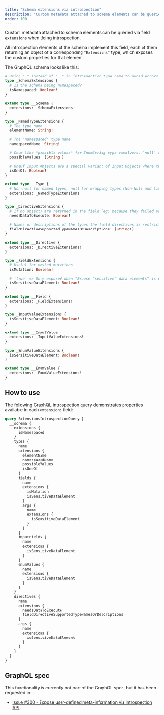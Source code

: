 ```yaml
---
title: "Schema extensions via introspection"
description: "Custom metadata attached to schema elements can be queried via field 'extensions' when doing introspection."
order: 100
---
```


Custom metadata attached to schema elements can be queried via field `extensions` when doing introspection.

All introspection elements of the schema implement this field, each of them returning an object of a corresponding "`Extensions`" type, which exposes the custom properties for that element.

The GraphQL schema looks like this:

```graphql
# Using "_" instead of "__" in introspection type name to avoid errors in graphql-js
type _SchemaExtensions {
  # Is the schema being namespaced?
  isNamespaced: Boolean!
}

extend type __Schema {
  extensions: _SchemaExtensions!
}

type _NamedTypeExtensions {
  # The type name
  elementName: String!

  # The "namespaced" type name
  namespacedName: String!

  # Enum-like "possible values" for EnumString type resolvers, `null` otherwise
  possibleValues: [String!]

  # OneOf Input Objects are a special variant of Input Objects where the type system asserts that exactly one of the fields must be set and non-null, all others being omitted.
  isOneOf: Boolean!
}

extend type __Type {
  # Non-null for named types, null for wrapping types (Non-Null and List)
  extensions: _NamedTypeExtensions
}

type _DirectiveExtensions {
  # If no objects are returned in the field (eg: because they failed validation), does the directive still need to be executed?
  needsDataToExecute: Boolean!

  # Names or descriptions of the types the field directives is restricted to, or `null` if it supports any type (i.e. it defines no restrictions)
  fieldDirectiveSupportedTypeNamesOrDescriptions: [String!]
}

extend type __Directive {
  extensions: _DirectiveExtensions!
}

type _FieldExtensions {
  # Useful for nested mutations
  isMutation: Boolean!

  # `true` => Only exposed when "Expose “sensitive” data elements" is enabled
  isSensitiveDataElement: Boolean!
}

extend type __Field {
  extensions: _FieldExtensions!
}

type _InputValueExtensions {
  isSensitiveDataElement: Boolean!
}

extend type __InputValue {
  extensions: _InputValueExtensions!
}

type _EnumValueExtensions {
  isSensitiveDataElement: Boolean!
}

extend type __EnumValue {
  extensions: _EnumValueExtensions!
}
```

## How to use

The following GraphQL introspection query demonstrates properties available in each `extensions` field:

```graphql
query ExtensionsIntrospectionQuery {
  __schema {
    extensions {
      isNamespaced
    }
    types {
      name
      extensions {
        elementName
        namespacedName
        possibleValues
        isOneOf
      }
      fields {
        name
        extensions {
          isMutation
          isSensitiveDataElement
        }
        args {
          name
          extensions {
            isSensitiveDataElement
          }
        }
      }
      inputFields {
        name
        extensions {
          isSensitiveDataElement
        }
      }
      enumValues {
        name
        extensions {
          isSensitiveDataElement
        }
      }
    }
    directives {
      name
      extensions {
        needsDataToExecute
        fieldDirectiveSupportedTypeNamesOrDescriptions
      }
      args {
        name
        extensions {
          isSensitiveDataElement
        }
      }
    }
  }
}
```

## GraphQL spec

This functionality is currently not part of the GraphQL spec, but it has been requested in:

- <a href="https://github.com/graphql/graphql-spec/issues/300" target="_blank">Issue #300 - Expose user-defined meta-information via introspection API</a>.
